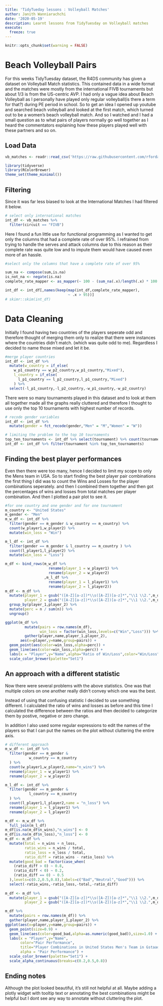 ```yaml
---
title: 'TidyTueday lessons : Volleyball Matches'
author: Janith Wanniarachchi
date: '2020-05-19'
description: Learnt lessons from TidyTuesday on Volleyball matches
execute:
  freeze: true
---
```

```r
knitr::opts_chunk$set(warning = FALSE)
```

# Beach Volleyball Pairs
For this weeks TidyTuesday dataset, the R4DS community has given a dataset on Volleyball Match statistics. This contained data in a wide format and the matches were mostly from the international FIVB tournaments but about 1/3 is from the US-centric AVP. I had only a vague idea about Beach Volleyball as I personally have played only regular volleyball(is there a term for that?) during PE period in school. So to get an idea I opened up youtube and searched beach volleyball and looked at the first match, which turned out to be a women's beach volleyball match. And so I watched and I had a small question as to what pairs of players normally go well together as I heard the commentators explaining how these players played well with these partners and so on. 


## Load Data

```r
vb_matches <- readr::read_csv('https://raw.githubusercontent.com/rfordatascience/tidytuesday/master/data/2020/2020-05-19/vb_matches.csv', guess_max = 76000)

library(tidyverse)
library(RColorBrewer)
theme_set(theme_minimal())
```

## Filtering 

Since it was far less biased to look at the International Matches I had filtered it below.

```r
# select only international matches
int_df <- vb_matches %>% 
  filter(circuit == "FIVB")
```

Here I found a fun little use for functional programming as I wanted to get only the columns that had a complete rate of over 95%. I refrained from trying to handle the serves and attack columns due to this reason as their complete rate was quite low and to impute them would have caused even more of an hassle. 

```r
#select only the columns that have a complete rate of over 95%

sum_na <- compose(sum,is.na)
is_not_na <- negate(is.na)
complete_rate_mapper <- as_mapper(~ 100 - (sum_na(.x)/length(.x) * 100 ))

int_df <- int_df[,names(keep(map(int_df,complete_rate_mapper),
                             ~ .x > 95))]
# skimr::skim(int_df)
```


# Data Cleaning

Initially I found having two countries of the players seperate odd and therefore thought of merging them only to realize that there were instances where the countries didn't match. (which was quite odd to me). Regardless I decided to name those mixed and let it be. 

```r
#merge player countries
int_df <- int_df %>%
  mutate(w_country = if_else(
    w_p1_country == w_p2_country,w_p1_country,"Mixed"),
    l_country = if_else(
      l_p1_country == l_p2_country,l_p1_country,"Mixed")
    ) %>%
  select(-l_p1_country,-l_p2_country,-w_p1_country,-w_p2_country)
```

There were so many tournaments played in this dataset and to look at them all together made all the graphs really cluttered and therefore I thought to use only the top 10 tournaments with highest number of records. 

```r
# recode gender variables
int_df <- int_df %>% 
  mutate(gender = fct_recode(gender,"Men" = "M","Women" = "W"))

# limiting the problem to the top 10 tournaments
top_ten_tournaments <- int_df %>% select(tournament) %>% count(tournament) %>% arrange(desc(n)) %>% top_n(1) %>% .$tournament
int_df <- int_df %>% filter(tournament %in% top_ten_tournaments)
```

## Finding the best player performances

Even then there were too many, hence I decided to limit my scope to only the Mens team in USA. 
So to start finding the best player pair combinations the first thing I did was to count the Wins and Losses for the player combinations seperately. and then I combined them together and then got the percentages of wins and losses from total matches per player combination. And then I plotted a pair plot to see it. 

```r
#for one country and one gender and for one tournament
m_country <- "United States"
m_gender <- "Men"
m_w_df <- int_df %>% 
  filter(gender == m_gender & w_country == m_country) %>% 
  count(w_player1,w_player2) %>% 
  mutate(win_loss = "Win")

m_l_df <- int_df %>% 
  filter(gender == m_gender & l_country == m_country ) %>% 
  count(l_player1,l_player2) %>% 
  mutate(win_loss = "Loss")

m_df <- bind_rows(m_w_df %>% 
                    rename(player_1 = w_player1) %>%
                    rename(player_2 = w_player2)
                  ,m_l_df %>% 
                    rename(player_1 = l_player1) %>%
                    rename(player_2 = l_player2))
m_df <- m_df %>% 
  mutate(player_1 = gsub("([A-Z][a-z])*\\s([A-Z])[a-z]*","\\1 \\2.",m_df$player_1),
         player_2 = gsub("([A-Z][a-z])*\\s([A-Z])[a-z]*","\\1 \\2.",m_df$player_2)) %>% 
  group_by(player_1,player_2) %>% 
  mutate(perc = n / sum(n)) %>% 
  ungroup()

ggplot(m_df %>% 
         mutate(pairs = row.names(m_df),
                win_loss = factor(win_loss,levels=c("Win","Loss"))) %>% 
         gather(player,name,player_1,player_2),
       aes(x=player,y=name,group=pairs)) +
  geom_point(aes(color=win_loss,alpha=perc)) +
  geom_line(aes(color=win_loss,alpha=perc)) + 
  labs(x = "Player",y="Name",alpha="Ratio of Win/Loss",color="Win/Loss",title="Player Combinations in United States Men's Team in Gstaad Tournament for all years") +
  scale_color_brewer(palette="Set1")
```

## An approach with a different statistic

Now there were several problems with the above statistics. One was that multiple colors on one another really didn't convey which one was the best. 

Instead of using that confusing statistic I decided to use something different. I calculated the ratio of wins and losses as before and this time I calculated the difference between the ratios and then decided to categorize them by postive, negative or zero change. 

In addition I also used some regular expressions to edit the names of the players so that I can put the names on the plot without cluttering the entire axis.

```r
# different approach
m_w_df <- int_df %>% 
  filter(gender == m_gender & 
           w_country == m_country 
  ) %>% 
  count(w_player1,w_player2,name="n_wins") %>% 
  rename(player_1 = w_player1) %>%
  rename(player_2 = w_player2)

m_l_df <- int_df %>% 
  filter(gender == m_gender & 
           l_country == m_country 
  ) %>% 
  count(l_player1,l_player2,name = "n_loss") %>% 
  rename(player_1 = l_player1) %>%
  rename(player_2 = l_player2)

m_df <- m_w_df %>% 
  full_join(m_l_df) 
m_df[is.na(m_df$n_wins),"n_wins"] <- 0
m_df[is.na(m_df$n_loss),"n_loss"] <- 0
m_df <- m_df %>% 
  mutate(total = n_wins + n_loss,
         ratio_wins = n_wins / total,
         ratio_loss = n_loss / total,
         ratio_diff = ratio_wins - ratio_loss) %>% 
  mutate(good_bad = factor(case_when(
    (ratio_diff > 0) ~ 0.8,
    (ratio_diff < 0) ~ 0.2,
    (ratio_diff == 0) ~ 0.5
  ),levels=c(0.2,0.5,0.8),labels=c("Bad","Neutral","Good"))) %>% 
  select(-ratio_wins,-ratio_loss,-total,-ratio_diff)
  
m_df <- m_df %>% 
  mutate(player_1 = gsub("([A-Z][a-z])*\\s([A-Z])[a-z]*","\\1 \\2.",m_df$player_1),
         player_2 = gsub("([A-Z][a-z])*\\s([A-Z])[a-z]*","\\1 \\2.",m_df$player_2))

m_df %>% 
  mutate(pairs = row.names(m_df)) %>% 
  gather(player,name,player_1,player_2) %>% 
ggplot(aes(x=player,y=name,group=pairs)) +
  geom_point(size=0.9) +
  geom_line(aes(color=good_bad,alpha=as.numeric(good_bad)),size=1.0) + 
  labs(x = "Player",y="Name",
       color="Pair Performance",
       title="Player Combinations in United States Men's Team in Gstaad Tournament for all years",
       alpha = "Pair Performance") +
  scale_color_brewer(palette="Set1") +
  scale_alpha_continuous(breaks=c(0.2,0.5,0.8))
```


## Ending notes

Although the plot looked beautiful, it's still not helpful at all. Maybe adding a plotly widget with tooltip text or annotating the best combinations might be helpful but I dont see any way to annotate without cluttering the plot. 